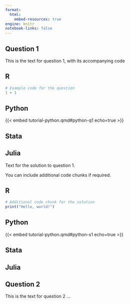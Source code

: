 ```yaml
---
format:
  html:
    embed-resources: true
engine: knitr
notebook-links: false
---
```


## Question 1

This is the text for question 1, with its accompanying code 

::: {.panel-tabset .nav-pills}

## R

```r
# Example code for the question
1 + 1
```

## Python

{{< embed tutorial-python.qmd#python-q1 echo=true >}}

## Stata



## Julia



:::

::: {.content-visible when-profile="python-solutions"}
Text for the solution to question 1.

You can include additional code chunks if required.

::: {.panel-tabset .nav-pills}

## R

```r
# Additional code chunk for the solution
print("Hello, world!")
```

## Python

{{< embed tutorial-python.qmd#python-s1 echo=true >}}

## Stata


## Julia



:::
:::

## Question 2

This is the text for question 2 ...
